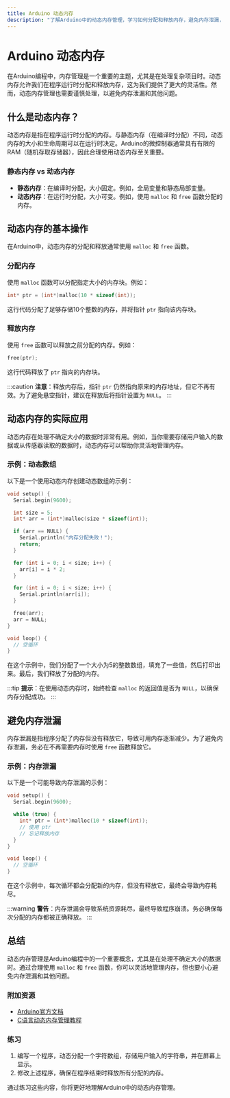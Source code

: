 ```yaml
---
title: Arduino 动态内存
description: "了解Arduino中的动态内存管理，学习如何分配和释放内存，避免内存泄漏，并掌握实际应用场景。"
---
```


# Arduino 动态内存

在Arduino编程中，内存管理是一个重要的主题，尤其是在处理复杂项目时。动态内存允许我们在程序运行时分配和释放内存，这为我们提供了更大的灵活性。然而，动态内存管理也需要谨慎处理，以避免内存泄漏和其他问题。

## 什么是动态内存？

动态内存是指在程序运行时分配的内存。与静态内存（在编译时分配）不同，动态内存的大小和生命周期可以在运行时决定。Arduino的微控制器通常具有有限的RAM（随机存取存储器），因此合理使用动态内存至关重要。

### 静态内存 vs 动态内存

- **静态内存**：在编译时分配，大小固定。例如，全局变量和静态局部变量。
- **动态内存**：在运行时分配，大小可变。例如，使用 `malloc` 和 `free` 函数分配的内存。

## 动态内存的基本操作

在Arduino中，动态内存的分配和释放通常使用 `malloc` 和 `free` 函数。

### 分配内存

使用 `malloc` 函数可以分配指定大小的内存块。例如：

```cpp
int* ptr = (int*)malloc(10 * sizeof(int));
```

这行代码分配了足够存储10个整数的内存，并将指针 `ptr` 指向该内存块。

### 释放内存

使用 `free` 函数可以释放之前分配的内存。例如：

```cpp
free(ptr);
```

这行代码释放了 `ptr` 指向的内存块。

:::caution
**注意**：释放内存后，指针 `ptr` 仍然指向原来的内存地址，但它不再有效。为了避免悬空指针，建议在释放后将指针设置为 `NULL`。
:::

## 动态内存的实际应用

动态内存在处理不确定大小的数据时非常有用。例如，当你需要存储用户输入的数据或从传感器读取的数据时，动态内存可以帮助你灵活地管理内存。

### 示例：动态数组

以下是一个使用动态内存创建动态数组的示例：

```cpp
void setup() {
  Serial.begin(9600);

  int size = 5;
  int* arr = (int*)malloc(size * sizeof(int));

  if (arr == NULL) {
    Serial.println("内存分配失败！");
    return;
  }

  for (int i = 0; i < size; i++) {
    arr[i] = i * 2;
  }

  for (int i = 0; i < size; i++) {
    Serial.println(arr[i]);
  }

  free(arr);
  arr = NULL;
}

void loop() {
  // 空循环
}
```

在这个示例中，我们分配了一个大小为5的整数数组，填充了一些值，然后打印出来。最后，我们释放了分配的内存。

:::tip
**提示**：在使用动态内存时，始终检查 `malloc` 的返回值是否为 `NULL`，以确保内存分配成功。
:::

## 避免内存泄漏

内存泄漏是指程序分配了内存但没有释放它，导致可用内存逐渐减少。为了避免内存泄漏，务必在不再需要内存时使用 `free` 函数释放它。

### 示例：内存泄漏

以下是一个可能导致内存泄漏的示例：

```cpp
void setup() {
  Serial.begin(9600);

  while (true) {
    int* ptr = (int*)malloc(10 * sizeof(int));
    // 使用 ptr
    // 忘记释放内存
  }
}

void loop() {
  // 空循环
}
```

在这个示例中，每次循环都会分配新的内存，但没有释放它，最终会导致内存耗尽。

:::warning
**警告**：内存泄漏会导致系统资源耗尽，最终导致程序崩溃。务必确保每次分配的内存都被正确释放。
:::

## 总结

动态内存管理是Arduino编程中的一个重要概念，尤其是在处理不确定大小的数据时。通过合理使用 `malloc` 和 `free` 函数，你可以灵活地管理内存，但也要小心避免内存泄漏和其他问题。

### 附加资源

- [Arduino官方文档](https://www.arduino.cc/reference/en/)
- [C语言动态内存管理教程](https://www.learn-c.org/en/Dynamic_memory_allocation)

### 练习

1. 编写一个程序，动态分配一个字符数组，存储用户输入的字符串，并在屏幕上显示。
2. 修改上述程序，确保在程序结束时释放所有分配的内存。

通过练习这些内容，你将更好地理解Arduino中的动态内存管理。
